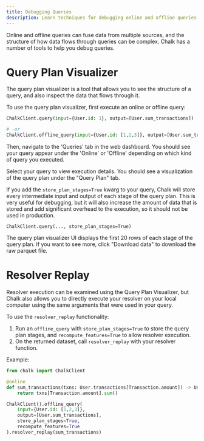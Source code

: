 ```yaml
---
title: Debugging Queries
description: Learn techniques for debugging online and offline queries
---
```


Online and offline queries can fuse data from multiple sources, and the structure of how data flows
through queries can be complex. Chalk has a number of tools to help you debug queries.

# Query Plan Visualizer

The query plan visualizer is a tool that allows you to see the structure of a query, and also inspect the data that
flows through it.

To use the query plan visualizer, first execute an online or offline query:

```python
ChalkClient.query(input={User.id: 1}, output=[User.sum_transactions])

# -or
ChalkClient.offline_query(input={User.id: [1,2,3]}, output=[User.sum_transactions])
```

Then, navigate to the 'Queries' tab in the web dashboard. You should see your query appear under the
'Online' or 'Offline' depending on which kind of query you executed.

Select your query to view execution details. You should see a visualization of the query plan under the "Query Plan"
tab.

If you add the `store_plan_stages=True` kwarg to your query, Chalk will store every
intermediate input and output of each stage of the query plan. This is very useful for debugging,
but it will also increase the amount of data that is stored and add significant overhead to the execution, so
it should not be used in production.

```
ChalkClient.query(..., store_plan_stages=True)
```

The query plan visualizer UI displays the first 20 rows of each stage of the query plan. If you want to see more,
click "Download data" to download the raw parquet file.

# Resolver Replay

Resolver execution can be examined using the Query Plan Visualizer, but Chalk also allows you to directly
execute your resolver on your local computer using the same arguments that were used in your query.

To use the `resolver_replay` functionality:

1. Run an `offline_query` with `store_plan_stages=True` to store the query plan stages, and `recompute_features=True` to allow resolver execution.
2. On the returned dataset, call `resolver_replay` with your resolver function.

Example:

```python
from chalk import ChalkClient

@online
def sum_transactions(txns: User.transactions[Transaction.amount]) -> User.sum_transactions:
    return txns[Transaction.amount].sum()

ChalkClient().offline_query(
    input={User.id: [1,2,3]},
    output=[User.sum_transactions],
    store_plan_stages=True,
    recompute_features=True
).resolver_replay(sum_transactions)
```